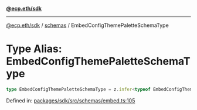[**@ecp.eth/sdk**](../../index.mdx)

***

[@ecp.eth/sdk](/sdk-reference/index.mdx) / [schemas](/sdk-reference/schemas/index.mdx) / EmbedConfigThemePaletteSchemaType

# Type Alias: EmbedConfigThemePaletteSchemaType

```ts
type EmbedConfigThemePaletteSchemaType = z.infer<typeof EmbedConfigThemePaletteSchema>;
```

Defined in: [packages/sdk/src/schemas/embed.ts:105](https://github.com/ecp-eth/comments-monorepo/blob/main/packages/sdk/src/schemas/embed.ts#L105)
